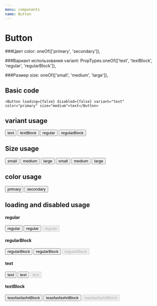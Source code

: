 ```yaml
---
menu: components
name: Button
---
```



# Button

<Props of={Button} />

###Цвет
color: oneOf(['primary', 'secondary']),
   
   
###Вариант использования
variant: PropTypes.oneOf(['text', 'textBlock', 'regular', 'regularBlock']),
  
  
###Размер
size: oneOf(['small', 'medium', 'large']),
  
## Basic code

```
<Button loading={false} disabled={false} variant="text" color="primary" size="medium">text</Button>
```


## variant usage
<Playground>
  <Button variant="text" color="primary">text</Button>
  <Button variant="textBlock" color="primary">textBlock</Button>
  <Button variant="regular" color="primary">regular</Button>
  <Button variant="regularBlock" color="primary">regularBlock</Button>
</Playground>

## Size usage
<Playground>
  <Button variant="regular" size="small" color="primary">small</Button>
  <Button variant="regular" size="medium" color="primary">medium</Button>
  <Button variant="regular" size="large" color="primary">large</Button>
  <Button variant="regularBlock" size="small" color="primary">small</Button>
  <Button variant="regularBlock" size="medium" color="primary">medium</Button>
  <Button variant="regularBlock" size="large" color="primary">large</Button>
</Playground>

## color usage
<Playground>
  <Button variant="regular" color="primary">primary</Button>
  <Button variant="regular" color="secondary">secondary</Button>
</Playground>


## loading and disabled usage
<Playground>
    <h4>regular</h4>
   <Button variant="regular" size="medium" color="primary">regular</Button>
   <Button loading variant="regular" size="medium" color="primary">regular</Button>
   <Button disabled variant="regular" size="medium" color="primary">regular</Button>
   <br />
   <h4>regularBlock</h4>
   <Button variant="regularBlock" size="medium" color="primary">regularBlock</Button>
   <Button loading variant="regularBlock" size="medium" color="primary">regularBlock</Button>
   <Button disabled variant="regularBlock" size="medium" color="primary">regularBlock</Button>
     <br />
   <h4>text</h4>
   <Button variant="text" size="medium" color="primary">text</Button>
   <Button loading variant="text" size="medium" color="primary">text</Button>
   <Button disabled variant="text" size="medium" color="primary">text</Button>
     <br />
   <h4>textBlock</h4>
   <Button variant="textBlock" size="medium" color="primary">teasfasfasfxtBlock</Button>
   <Button loading variant="textBlock" size="medium" color="primary">teasfasfasfxtBlock</Button>
   <Button disabled variant="textBlock" size="medium" color="primary">teasfasfasfxtBlock</Button>
</Playground>
